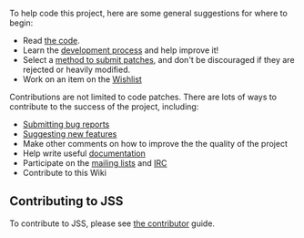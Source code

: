 To help code this project, here are some general suggestions for where to begin:

* Read [https://github.com/dogtagpki/pki the code].
* Learn the [https://github.com/dogtagpki/pki/wiki/Development-Guide development process] and help improve it!
* Select a [[PKI_Contributing|method to submit patches]], and don't be discouraged if they are rejected or heavily modified.
* Work on an item on the [[PKI_Wishlist|Wishlist]]

Contributions are not limited to code patches. There are lots of ways to contribute to the success of the project, including:

* [[PKI_Bugs|Submitting bug reports]]
* [[PKI_Wishlist|Suggesting new features]]
* Make other comments on how to improve the the quality of the project
* Help write useful [https://github.com/dogtagpki/pki/wiki documentation]
* Participate on the [https://github.com/dogtagpki/pki/wiki/Mailing-Lists mailing lists] and [https://github.com/dogtagpki/pki/wiki/IRC IRC]
* Contribute to this Wiki

== Contributing to JSS ==

To contribute to JSS, please see [https://github.com/dogtagpki/jss/blob/master/docs/contributing.md the contributor] guide.